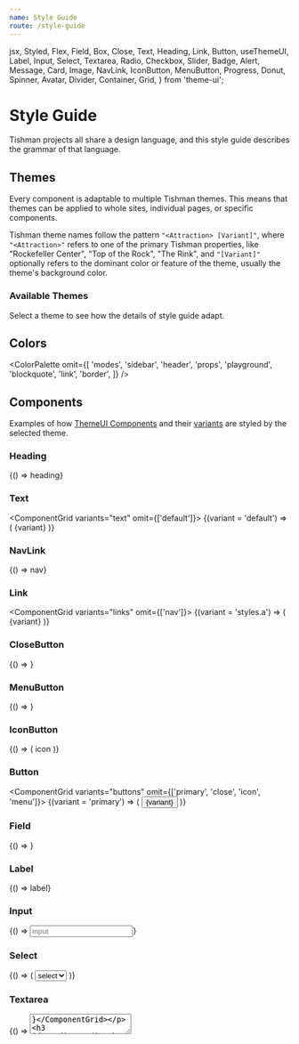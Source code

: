 ```yaml
---
name: Style Guide
route: /style-guide
---
```


  jsx,
  Styled,
  Flex,
  Field,
  Box,
  Close,
  Text,
  Heading,
  Link,
  Button,
  useThemeUI,
  Label,
  Input,
  Select,
  Textarea,
  Radio,
  Checkbox,
  Slider,
  Badge,
  Alert,
  Message,
  Card,
  Image,
  NavLink,
  IconButton,
  MenuButton,
  Progress,
  Donut,
  Spinner,
  Avatar,
  Divider,
  Container,
  Grid,
} from 'theme-ui';

# Style Guide

Tishman projects all share a design language, and this style guide
describes the grammar of that language.

## Themes

Every component is adaptable to multiple Tishman themes. This means that
themes can be applied to whole sites, individual pages, or specific components.

Tishman theme names follow the pattern `"<Attraction> [Variant]"`,
where `"<Attraction>"` refers to one of the primary Tishman properties, like
"Rockefeller Center", "Top of the Rock", "The Rink", and `"[Variant]"`
optionally refers to the dominant color or feature of the theme,
usually the theme's background color.

### Available Themes

Select a theme to see how the details of style guide adapt.

<ThemeSelect />

<Typography />

## Colors

<ColorPalette
  omit={[
    'modes',
    'sidebar',
    'header',
    'props',
    'playground',
    'blockquote',
    'link',
    'border',
  ]}
/>

## Components

Examples of how [ThemeUI Components] and their [variants]
are styled by the selected theme.

### Heading

<ComponentGrid>{() => <Heading key="heading">heading</Heading>}</ComponentGrid>

### Text

<ComponentGrid variants="text" omit={['default']}>
  {(variant = 'default') => (
    <Text key={variant} variant={variant}>
      {variant}
    </Text>
  )}
</ComponentGrid>

### NavLink

<ComponentGrid>{() => <NavLink key="nav">nav</NavLink>}</ComponentGrid>

### Link

<ComponentGrid variants="links" omit={['nav']}>
  {(variant = 'styles.a') => (
    <Link key={variant} variant={variant}>
      {variant}
    </Link>
  )}
</ComponentGrid>

### CloseButton

<ComponentGrid>{() => <Close key="close" title="close" />}</ComponentGrid>

### MenuButton

<ComponentGrid>{() => <MenuButton key="menu" title="menu" />}</ComponentGrid>

### IconButton

<ComponentGrid>
  {() => (
    <IconButton key="icon" title="icon">
      icon
    </IconButton>
  )}
</ComponentGrid>

### Button

<ComponentGrid variants="buttons" omit={['primary', 'close', 'icon', 'menu']}>
  {(variant = 'primary') => (
    <Button key={variant} variant={variant}>
      {variant}
    </Button>
  )}
</ComponentGrid>

### Field

<ComponentGrid>
  {() => <Field name="field" label="field" placeholder="field" />}
</ComponentGrid>

### Label

<ComponentGrid>{() => <Label>label</Label>}</ComponentGrid>

### Input

<ComponentGrid>{() => <Input placeholder="input" />}</ComponentGrid>

### Select

<ComponentGrid>
  {() => (
    <Select>
      <option>select</option>
    </Select>
  )}
</ComponentGrid>

### Textarea

<ComponentGrid>{() => <Textarea placeholder="textarea" />}</ComponentGrid>

### Radio

<ComponentGrid>
  {() => (
    <Label>
      <Radio />
      radio
    </Label>
  )}
</ComponentGrid>

### Checkbox

<ComponentGrid>
  {() => (
    <Label>
      <Checkbox />
      checkbox
    </Label>
  )}
</ComponentGrid>

### Slider

<ComponentGrid>{() => <Slider />}</ComponentGrid>

### Badge

<ComponentGrid variants="badges" omit={['primary']}>
  {(variant = 'primary') => (
    <Badge key={variant} variant={variant}>
      {variant}
    </Badge>
  )}
</ComponentGrid>

### Alert

<ComponentGrid variants="alerts" omit={['primary']}>
  {(variant = 'primary') => (
    <Alert key={variant} variant={variant}>
      {variant}
    </Alert>
  )}
</ComponentGrid>

### Message

<ComponentGrid variants="messages">
  {(variant = 'message') => (
    <Message key={variant} variant={variant}>
      {variant}
    </Message>
  )}
</ComponentGrid>

### Card

<ComponentGrid variants="cards" omit={['primary']}>
  {(variant = 'primary') => (
    <Card key={variant} variant={variant}>
      {variant}
    </Card>
  )}
</ComponentGrid>

### Avatar

<ComponentGrid>
  {() => <Avatar src={`https://via.placeholder.com/480x480.png?text=avatar`} />}
</ComponentGrid>

### Image

<ComponentGrid variants="images" omit={['avatar']}>
  {(variant = 'image') => (
    <Image
      key={variant}
      variant={variant}
      src={`https://via.placeholder.com/640x480.png?text=${variant}`}
    />
  )}
</ComponentGrid>

### Progress

<ComponentGrid>{() => <Progress max={1} value={1 / 2} />}</ComponentGrid>

### Donut

<ComponentGrid>{() => <Donut value={1 / 3} />}</ComponentGrid>

### Spinner

<ComponentGrid>{() => <Spinner />}</ComponentGrid>

### Divider

<ComponentGrid>{() => <Divider />}</ComponentGrid>

[themeui components]: https://theme-ui.com/components
[variants]: https://theme-ui.com/components/variants
